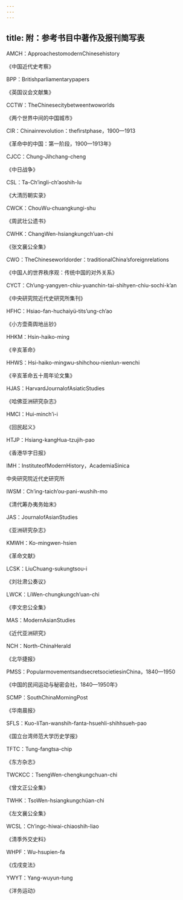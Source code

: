 ```yaml
---
---
---
```

title: 附：参考书目中著作及报刊简写表
---



AMCH：ApproachestomodernChinesehistory

《中国近代史考察》

BPP：Britishparliamentarypapers

《英国议会文献集》

CCTW：TheChinesecitybetweentwoworlds

《两个世界中间的中国城市》

CIR：Chinainrevolution：thefirstphase，1900—1913

《革命中的中国：第一阶段，1900—1913年》

CJCC：Chung-Jihchang-cheng

《中日战争》

CSL：Ta-Ch’ingli-ch’aoshih-lu

《大清历朝实录》

CWCK：ChouWu-chuangkungi-shu

《周武壮公遗书》

CWHK：ChangWen-hsiangkungch’uan-chi

《张文襄公全集》

CWO：TheChineseworldorder：traditionalChina’sforeignrelations

《中国人的世界秩序观：传统中国的对外关系》

CYCT：Ch’ung-yangyen-chiu-yuanchin-tai-shihyen-chiu-sochi-k’an

《中央研究院近代史研究所集刊》

HFHC：Hsiao-fan-huchaiyü-tits’ung-ch’ao

《小方壶斋舆地丛钞》

HHKM：Hsin-haiko-ming

《辛亥革命》

HHWS：Hsi-haiko-mingwu-shihchou-nienlun-wenchi

《辛亥革命五十周年论文集》

HJAS：HarvardJournalofAsiaticStudies

《哈佛亚洲研究杂志》

HMCI：Hui-minch’i-i

《回民起义》

HTJP：Hsiang-kangHua-tzujih-pao

《香港华字日报》

IMH：InstituteofModernHistory，AcademiaSinica

中央研究院近代史研究所

IWSM：Ch’ing-taich’ou-pani-wushih-mo

《清代筹办夷务始末》

JAS：JournalofAsianStudies

《亚洲研究杂志》

KMWH：Ko-mingwen-hsien

《革命文献》

LCSK：LiuChuang-sukungtsou-i

《刘壮肃公奏议》

LWCK：LiWen-chungkungch’uan-chi

《李文忠公全集》

MAS：ModernAsianStudies

《近代亚洲研究》

NCH：North-ChinaHerald

《北华捷报》

PMSS：PopularmovementsandsecretsocietiesinChina，1840—1950

《中国的民间运动与秘密会社，1840—1950年》

SCMP：SouthChinaMorningPost

《华南晨报》

SFLS：Kuo-liTan-wanshih-fanta-hsuehli-shihhsueh-pao

《国立台湾师范大学历史学报》

TFTC：Tung-fangtsa-chip

《东方杂志》

TWCKCC：TsengWen-chengkungchuan-chi

《曾文正公全集》

TWHK：TsoWen-hsiangkungchüan-chi

《左文襄公全集》

WCSL：Ch’ingc-hiwai-chiaoshih-liao

《清季外交史料》

WHPF：Wu-hsupien-fa

《戊戌变法》

YWYT：Yang-wuyun-tung

《洋务运动》